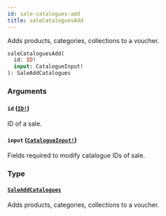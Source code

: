 ```yaml
---
id: sale-catalogues-add
title: saleCataloguesAdd
---
```


Adds products, categories, collections to a voucher.

```graphql
saleCataloguesAdd(
  id: ID!
  input: CatalogueInput!
): SaleAddCatalogues

```

### Arguments

#### `id` ([`ID!`](/developer/api-reference/scalars/id.mdx))

ID of a sale.

#### `input` ([`CatalogueInput!`](/developer/api-reference/inputs/catalogue-input.mdx))

Fields required to modify catalogue IDs of sale.

### Type

#### [`SaleAddCatalogues`](/developer/api-reference/objects/sale-add-catalogues.mdx)

Adds products, categories, collections to a voucher.
